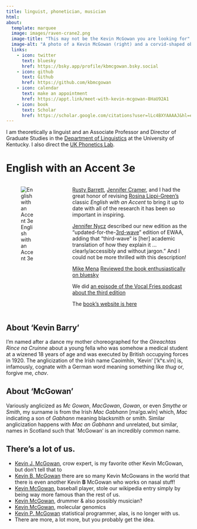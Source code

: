 ```yaml
---
title: linguist, phonetician, musician
html:
about:
  template: marquee
  image: images/raven-crane2.png
  image-title: "This may not be the Kevin McGowan you are looking for"
  image-alt: "A photo of a Kevin McGowan (right) and a corvid-shaped object"
  links:
    - icon: twitter
      text: bluesky
      href: https://bsky.app/profile/kbmcgowan.bsky.social
    - icon: github
      text: Github
      href: https://github.com/kbmcgowan
    - icon: calendar
      text: make an appointment
      href: https://appt.link/meet-with-kevin-mcgowan-8HaU92A1
    - icon: book
      text: Scholar
      href: https://scholar.google.com/citations?user=lLc4BXYAAAAJ&hl=en
---
```


I am theoretically a linguist and an Associate Professor and Director of Graduate Studies in the [Department of Linguistics](https://linguistics.as.uky.edu/) at the University of Kentucky. I also direct the [UK Phonetics Lab](https://phonetics.as.uky.edu/).

# English with an Accent 3e

:::: {.columns}

::: {.column width="25%"}

![English with an Accent 3e](images/EWAA3e-cover.png){fig-align="left"}

:::

::: {.column width="5%"}
<!-- empty column to create gap -->
:::

::: {.column width="70%"}

[Rusty Barrett](https://en.wikipedia.org/wiki/Rusty_Barrett), [Jennifer Cramer](https://linguistics.as.uky.edu/users/jsfrie0), and I had the great honor of revising [Rosina Lippi-Green's ](https://en.wikipedia.org/wiki/Rosina_Lippi) classic *English with an Accent* to bring it up to date with all of the research it has been so important in inspiring.   

[Jennifer Nycz](http://www.jennifernycz.com) described our new edition as the "updated-for-the-[3rd-wave](https://web.stanford.edu/~eckert/thirdwave.html)" edition of EWAA, adding that "third-wave" is [her] academic translation of how they explain it ... clearly/accessibly and without jargon." And I could not be more thrilled with this description!

[Mike Mena](https://www.brooklyn.edu/faculty-staff/mike-mena/) [Reviewed the book enthusiastically on bluesky](https://bsky.app/profile/mikemena.bsky.social/post/3lekb4tqv2c2q)

We did [an episode of the Vocal Fries podcast about the third edition](https://www.buzzsprout.com/1930383/episodes/14886469-gorsh-we-all-have-accents.mp3?download=true)

The [book's website is here](https://www.routledge.com/English-with-an-Accent-Language-Ideology-and-Discrimination-in-the-United-States/Barrett-Cramer-McGowan/p/book/9781003332886)

:::
::::

## About 'Kevin Barry'

I'm named after a dance my mother choreographed for the *Oireachtas Rince na Cruinne* about a young fella who was somehow a medical student at a wizened 18 years of age and was executed by British occupying forces in 1920. The anglicization of the Irish name Caoimhín, 'Kevin' ['kʰɛ.vĩn] is, infamously, cognate with a German word meaning something like *thug* or, forgive me, *chav*.

## About 'McGowan'

Variously anglicized as *Mc Gowan*, *MacGowan*, *Gowan*, or even *Smythe* or *Smith*, my surname is from the Irish *Mac Gabhann* [mə'gɑ.wĩn] which, *Mac* indicating a son of *Gabhann* meaning blacksmith or smith. Similar anglicization happens with *Mac an Gabhann* and unrelated, but similar, names in Scotland such that `McGowan' is an incredibly common name.

## There's a lot of us.

- [Kevin J. McGowan](https://www.birds.cornell.edu/home/staff/kevin-mcgowan/), crow expert, is my favorite other Kevin McGowan, but don't tell that to
- [Kevin B. McGowan](https://www.mcra.com/our-team/kevin-mcgowan-phd) there are so many Kevin McGowans in the world that there is even another Kevin **B** McGowan who works on nasal stuff!
- [Kevin McGowan](https://en.wikipedia.org/wiki/Kevin_McGowan), baseball player, stole our wikipedia entry simply by being way more famous than the rest of us.
- [Kevin McGowan](https://vicfirth.com/blogs/artist/kevin-mcgowan), drummer & also possibly musician?
- [Kevin McGowan](https://www.janelia.org/people/kevin-mcgowan), molecular genomics
- [Kevin P. McGowan](https://www.legacy.com/us/obituaries/newsobserver/name/kevin-mcgowan-obituary?id=53581809) statistical programmer, alas, is no longer with us.
- There are more, a lot more, but you probably get the idea.